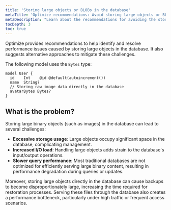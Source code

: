 ```yaml
---
title: 'Storing large objects or BLOBs in the database'
metaTitle: 'Optimize recommendations: Avoid storing large objects or BLOBs in the database'
metaDescription: "Learn about the recommendations for avoiding the storage of large objects or BLOBs in the database."
tocDepth: 3
toc: true
---
```


Optimize provides recommendations to help identify and resolve performance issues caused by storing large objects in the database. It also suggests alternative approaches to mitigate these challenges.

The following model uses the `Bytes` type:

```prisma
model User {
  id    Int    @id @default(autoincrement())
  name  String?
  // Storing raw image data directly in the database
  avatarBytes Bytes?
}
```

## What is the problem?

Storing large binary objects (such as images) in the database can lead to several challenges:

- **Excessive storage usage**: Large objects occupy significant space in the database, complicating management.
- **Increased I/O load**: Handling large objects adds strain to the database's input/output operations.
- **Slower query performance**: Most traditional databases are not optimized for efficiently serving large binary content, resulting in performance degradation during queries or updates.

Moreover, storing large objects directly in the database can cause backups to become disproportionately large, increasing the time required for restoration processes. Serving these files through the database also creates a performance bottleneck, particularly under high traffic or frequent access scenarios.
